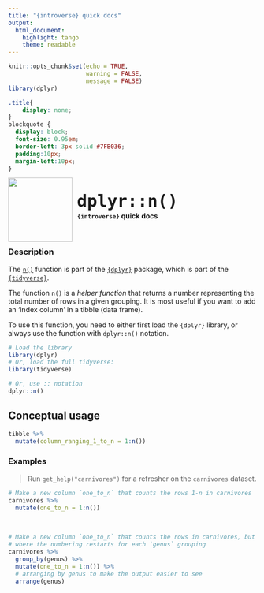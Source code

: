 ```yaml
---
title: "{introverse} quick docs"
output: 
  html_document:
    highlight: tango
    theme: readable
---
```



```r
knitr::opts_chunk$set(echo = TRUE, 
                      warning = FALSE, 
                      message = FALSE)
library(dplyr)
```

```css
.title{
    display: none;
}
blockquote {
  display: block;
  font-size: 0.95em;
  border-left: 3px solid #7FB036;
  padding:10px;
  margin-left:10px;
}
```

<div>
<br>
 <img src = "logo.png" style = "float:left;height:130px;margin-top:-20px;">
 <span style = "font-weight:bold;font-size:40px;"> 
  &nbsp;<code>dplyr::n()</code>
 </span>
 <br>
 <b>&nbsp;&nbsp;&nbsp;<code>{introverse}</code> quick docs</b>
</div>
<br>

### Description

The [`n()`](https://dplyr.tidyverse.org/reference/n.html) function is part of the [`{dplyr}`](https://dplyr.tidyverse.org/) package, which is part of the [`{tidyverse}`](https://www.tidyverse.org/).

The function `n()` is a *helper function* that returns a number representing the total number of rows in a given grouping. It is most useful if you want to add an 'index column' in a tibble (data frame).


<!-- Add the following if the topic is a function that does NOT come with base R, and uncomment/fill in the subsequent multiline HTML comment: -->
To use this function, you need to either first load the `{dplyr}` library, or always use the function with `dplyr::n()` notation.

```r
# Load the library
library(dplyr)
# Or, load the full tidyverse:
library(tidyverse)

# Or, use :: notation
dplyr::n()
```


## Conceptual usage 

```r
tibble %>% 
  mutate(column_ranging_1_to_n = 1:n())
```

### Examples

> Run `get_help("carnivores")` for a refresher on the `carnivores` dataset.

```r
# Make a new column `one_to_n` that counts the rows 1-n in carnivores
carnivores %>%
  mutate(one_to_n = 1:n())
```

<br>  <!-- Do not delete the <br>, and make sure to keep the previous and following lines blank. -->


```r
# Make a new column `one_to_n` that counts the rows in carnivores, but
# where the numbering restarts for each `genus` grouping
carnivores %>%
  group_by(genus) %>%
  mutate(one_to_n = 1:n()) %>%
  # arranging by genus to make the output easier to see
  arrange(genus)
```
